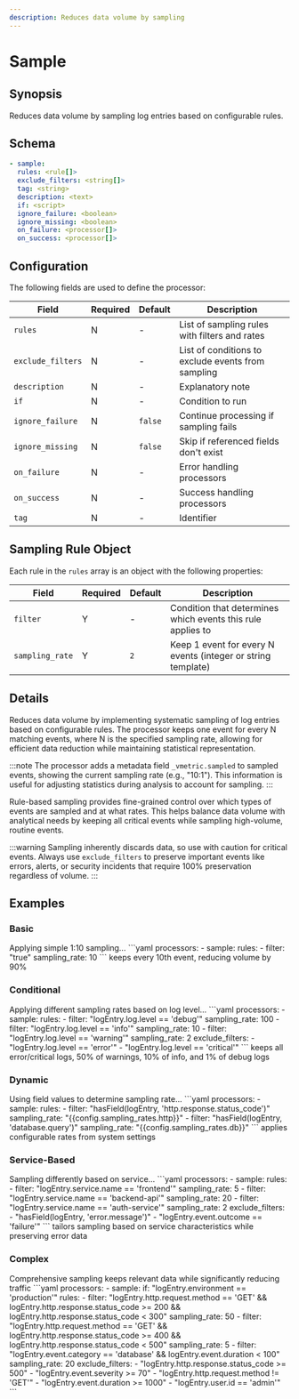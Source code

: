```yaml
---
description: Reduces data volume by sampling
---
```


# Sample

## Synopsis

Reduces data volume by sampling log entries based on configurable rules.

## Schema

```yaml
- sample:
  rules: <rule[]>
  exclude_filters: <string[]>
  tag: <string>
  description: <text>
  if: <script>
  ignore_failure: <boolean>
  ignore_missing: <boolean>
  on_failure: <processor[]>
  on_success: <processor[]>
```

## Configuration

The following fields are used to define the processor:

|Field|Required|Default|Description|
|---|---|---|---|
|`rules`|N|-|List of sampling rules with filters and rates|
|`exclude_filters`|N|-|List of conditions to exclude events from sampling|
|`description`|N|-|Explanatory note|
|`if`|N|-|Condition to run|
|`ignore_failure`|N|`false`|Continue processing if sampling fails|
|`ignore_missing`|N|`false`|Skip if referenced fields don't exist|
|`on_failure`|N|-|Error handling processors|
|`on_success`|N|-|Success handling processors|
|`tag`|N|-|Identifier|

## Sampling Rule Object

Each rule in the `rules` array is an object with the following properties:

|Field|Required|Default|Description|
|---|---|---|---|
|`filter`|Y|-|Condition that determines which events this rule applies to|
|`sampling_rate`|Y|`2`|Keep 1 event for every N events (integer or string template)|

## Details

Reduces data volume by implementing systematic sampling of log entries based on configurable rules. The processor keeps one event for every N matching events, where N is the specified sampling rate, allowing for efficient data reduction while maintaining statistical representation.

:::note
The processor adds a metadata field `_vmetric.sampled` to sampled events, showing the current sampling rate (e.g., "10:1"). This information is useful for adjusting statistics during analysis to account for sampling.
:::

Rule-based sampling provides fine-grained control over which types of events are sampled and at what rates. This helps balance data volume with analytical needs by keeping all critical events while sampling high-volume, routine events.

:::warning
Sampling inherently discards data, so use with caution for critical events. Always use `exclude_filters` to preserve important events like errors, alerts, or security incidents that require 100% preservation regardless of volume.
:::

## Examples

### Basic

<ExampleGrid>
  <CommentCol>
    Applying simple 1:10 sampling...
  </CommentCol>
  <CodeCol>
    ```yaml
    processors:
      - sample:
        rules:
          - filter: "true"
            sampling_rate: 10
    ```
  </CodeCol>
  <CommentCol>
    keeps every 10th event, reducing volume by 90%
  </CommentCol>
</ExampleGrid>

### Conditional

<ExampleGrid>
  <CommentCol>
    Applying different sampling rates based on log level...
  </CommentCol>
  <CodeCol>
    ```yaml
    processors:
      - sample:
        rules:
          - filter: "logEntry.log.level == 'debug'"
            sampling_rate: 100
          - filter: "logEntry.log.level == 'info'"
            sampling_rate: 10
          - filter: "logEntry.log.level == 'warning'"
            sampling_rate: 2
        exclude_filters:
          - "logEntry.log.level == 'error'"
          - "logEntry.log.level == 'critical'"
    ```
  </CodeCol>
  <CommentCol>
    keeps all error/critical logs, 50% of warnings, 10% of info, and 1% of debug logs
  </CommentCol>
</ExampleGrid>

### Dynamic

<ExampleGrid>
  <CommentCol>
    Using field values to determine sampling rate...
  </CommentCol>
  <CodeCol>
    ```yaml
    processors:
      - sample:
        rules:
          - filter: "hasField(logEntry, 'http.response.status_code')"
            sampling_rate: "{{config.sampling_rates.http}}"
          - filter: "hasField(logEntry, 'database.query')"
            sampling_rate: "{{config.sampling_rates.db}}"
    ```
  </CodeCol>
  <CommentCol>
    applies configurable rates from system settings
  </CommentCol>
</ExampleGrid>

### Service-Based

<ExampleGrid>
  <CommentCol>
    Sampling differently based on service...
  </CommentCol>
  <CodeCol>
    ```yaml
    processors:
      - sample:
        rules:
          - filter: "logEntry.service.name == 'frontend'"
            sampling_rate: 5
          - filter: "logEntry.service.name == 'backend-api'"
            sampling_rate: 20
          - filter: "logEntry.service.name == 'auth-service'"
            sampling_rate: 2
        exclude_filters:
          - "hasField(logEntry, 'error.message')"
          - "logEntry.event.outcome == 'failure'"
    ```
  </CodeCol>
  <CommentCol>
    tailors sampling based on service characteristics while preserving error data
  </CommentCol>
</ExampleGrid>

### Complex

<ExampleGrid>
  <CommentCol>
    Comprehensive sampling keeps relevant data while significantly reducing traffic
  </CommentCol>
  <CodeCol>
    ```yaml
    processors:
      - sample:
        if: "logEntry.environment == 'production'"
        rules:
          - filter: "logEntry.http.request.method == 'GET' && logEntry.http.response.status_code >= 200 && logEntry.http.response.status_code < 300"
            sampling_rate: 50
          - filter: "logEntry.http.request.method == 'GET' && logEntry.http.response.status_code >= 400 && logEntry.http.response.status_code < 500"
            sampling_rate: 5
          - filter: "logEntry.event.category == 'database' && logEntry.event.duration < 100"
            sampling_rate: 20
        exclude_filters:
          - "logEntry.http.response.status_code >= 500"
          - "logEntry.event.severity >= 70"
          - "logEntry.http.request.method != 'GET'"
          - "logEntry.event.duration >= 1000"
          - "logEntry.user.id == 'admin'"
    ```
  </CodeCol>
</ExampleGrid>
